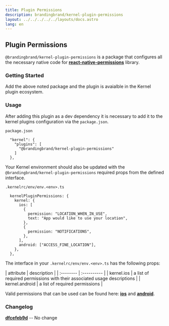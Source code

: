 ```yaml
---
title: Plugin Permissions
description: brandingbrand/kernel-plugin-permissions
layout: ../../../../../layouts/docs.astro
lang: en
---
```



## Plugin Permissions

`@brandingbrand/kernel-plugin-permissions` is a package that configures all the necessary native code for [**react-native-permissions**](https://github.com/zoontek/react-native-permissions) library.

### Getting Started

<div class="flex w-full my-6">
  <CodeCopy args="yarn add -D @brandingbrand/kernel-plugin-permissions && yarn add react-native-permissions@^3.6.1" />
</div>

Add the above noted package and the plugin is avaialble in the Kernel plugin ecosystem.

### Usage

After adding this plugin as a dev dependency it is necessary to add it to the kernel plugins configuration via the `package.json`.

`package.json`

```
  "kernel": {
    "plugins": [
      "@brandingbrand/kernel-plugin-permissions"
    ]
  },
```

Your Kernel environment should also be updated with the `@brandingbrand/kernel-plugin-permissions` required props from the defined interface.

`.kernelrc/env/env.<env>.ts`

```
  kernelPluginPermissions: {
    kernel: {
      ios: [
        {
          permission: "LOCATION_WHEN_IN_USE",
          text: "App would like to use your location",
        },
        {
          permission: "NOTIFICATIONS",
        },
      ],
      android: ["ACCESS_FINE_LOCATION"],
    },
  },
```

The interface in your `.kernelrc/env/env.<env>.ts` has the following props:

<div class="my-4 overflow-scroll">
| attribute                            | description                                                             |
| :--------                            | :----------                                                             |
| kernel.ios                           | a list of required permissions with their associated usage descriptions |
| kernel.android                       | a list of required permissions                                          |
</div>

Valid permissions that can be used can be found here: [**ios**](https://github.com/brandingbrand/flagship/blob/482c1034b26db3fd98ae299428dcef6704914c52/packages/plugin-permissions/src/utils/ios.ts#L6) and [**android**](https://github.com/brandingbrand/flagship/blob/482c1034b26db3fd98ae299428dcef6704914c52/packages/plugin-permissions/src/utils/android.ts#L3).

### Changelog

[**dfcefeb9d**](https://github.com/brandingbrand/flagship/pull/2508/commits/dfcefeb9d32eabe878bfd0a9ae0729c441d8d6c5) -- No change
